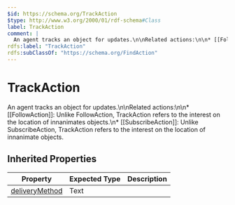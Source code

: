 ```yaml
---
$id: https://schema.org/TrackAction
$type: http://www.w3.org/2000/01/rdf-schema#Class
label: TrackAction
comment: |
  An agent tracks an object for updates.\n\nRelated actions:\n\n* [[FollowAction]]: Unlike FollowAction, TrackAction refers to the interest on the location of innanimates objects.\n* [[SubscribeAction]]: Unlike SubscribeAction, TrackAction refers to  the interest on the location of innanimate objects.
rdfs:label: "TrackAction"
rdfs:subClassOf: "https://schema.org/FindAction"
---
```


# TrackAction

An agent tracks an object for updates.\n\nRelated actions:\n\n* [[FollowAction]]: Unlike FollowAction, TrackAction refers to the interest on the location of innanimates objects.\n* [[SubscribeAction]]: Unlike SubscribeAction, TrackAction refers to  the interest on the location of innanimate objects.

## Inherited Properties

| Property | Expected Type | Description |
| --- | --- | --- |
| [deliveryMethod](https://schema.org/deliveryMethod) | Text |  |
